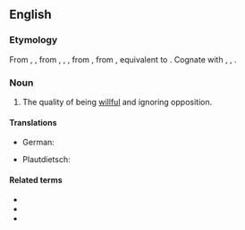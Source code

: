 ==English==

===Etymology===
From {{inh|en|enm|self-wil}}, {{m|enm|self-wille}}, from {{inh|en|ang|sylfwill}}, {{m|ang|selfwill}}, {{m|ang|selfwille||self-will}}, from {{inh|en|gmw-pro|*selbawilljō}}, from {{inh|en|gem-pro|*selbawiljô||self-will}}, equivalent to {{prefix|en|self|will}}. Cognate with {{cog|goh|selbwillo}}, {{m|goh|selpwillo}}, {{cog|non|sjalfvili}}.

===Noun===
{{en-noun|-}}

# The quality of being [[willful]] and ignoring opposition.

====Translations====
{{trans-top|the quality of being willful and ignoring opposition}}
* German: {{t+|de|Eigensinn|m}}
{{trans-mid}}
* Plautdietsch: {{t|pdt|Ieejensenn|m}}
{{trans-bottom}}

====Related terms====
* {{l|en|self-willed}}
* {{l|en|self-willedly}}
* {{l|en|self-willedness}}